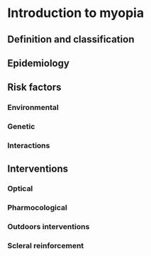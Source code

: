 # Introduction to myopia

## Definition and classification

## Epidemiology

## Risk factors

### Environmental

### Genetic

### Interactions

## Interventions

### Optical

### Pharmocological

### Outdoors interventions

### Scleral reinforcement